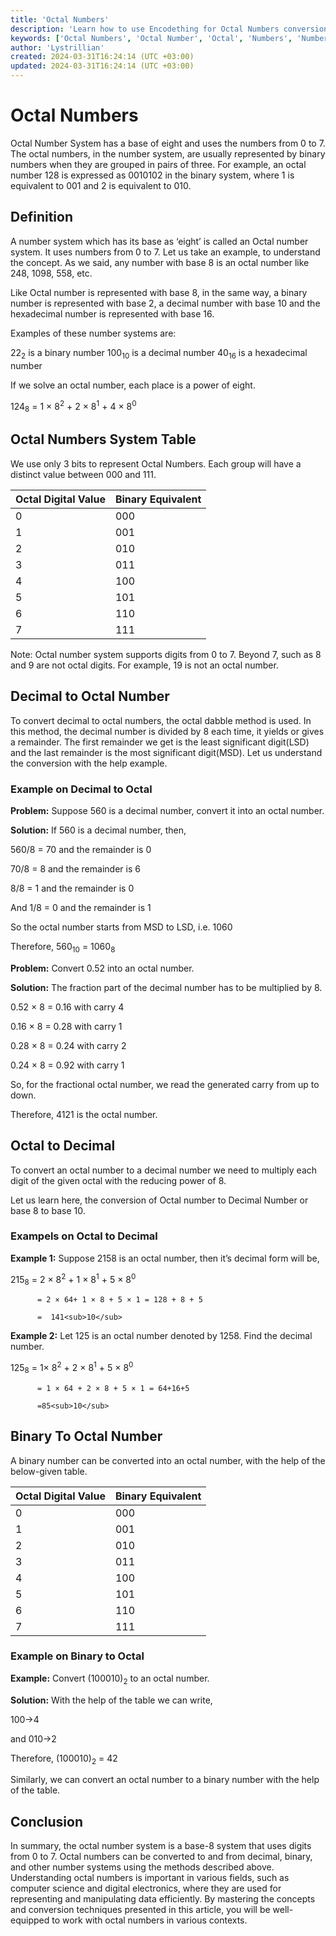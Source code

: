 ```yaml
---
title: 'Octal Numbers'   
description: 'Learn how to use Encodething for Octal Numbers conversions'
keywords: ['Octal Numbers', 'Octal Number', 'Octal', 'Numbers', 'Number', 'Numerals', 'Numeral', 'Convert', 'Conversion', 'Encodething']
author: 'Lystrillian'
created: 2024-03-31T16:24:14 (UTC +03:00)
updated: 2024-03-31T16:24:14 (UTC +03:00)
---
```


# Octal Numbers

Octal Number System has a base of eight and uses the numbers from 0 to 7. The octal numbers, in the number system, are usually represented by binary numbers when they are grouped in pairs of three. For example, an octal number 128 is expressed as 0010102 in the binary system, where 1 is equivalent to 001 and 2 is equivalent to 010.

## Definition

A number system which has its base as ‘eight’ is called an Octal number system. It uses numbers from 0 to 7. Let us take an example, to understand the concept. As we said, any number with base 8 is an octal number like 248, 1098, 558, etc.

Like Octal number is represented with base 8, in the same way, a binary number is represented with base 2, a decimal number with base 10 and the hexadecimal number is represented with base 16.

Examples of these number systems are:

22<sub>2</sub> is a binary number
100<sub>10</sub> is a decimal number
40<sub>16</sub> is a hexadecimal number

If we solve an octal number, each place is a power of eight.

124<sub>8</sub> = 1 × 8<sup>2</sup> + 2 × 8<sup>1</sup> + 4 × 8<sup>0</sup>

## Octal Numbers System Table

We use only 3 bits to represent Octal Numbers. Each group will have a distinct value between 000 and 111.

| Octal Digital Value      | Binary Equivalent |
| ----------- | ----------- |
| 0      | 000       |
| 1   | 001        |
| 2   | 010        |
| 3      | 011       |
| 4   | 100        |
| 5      | 101       |
| 6   | 110        |
| 7      | 111       |

Note: Octal number system supports digits from 0 to 7. Beyond 7, such as 8 and 9 are not octal digits. For example, 19 is not an octal number.


## Decimal to Octal Number

To convert decimal to octal numbers, the octal dabble method is used. In this method, the decimal number is divided by 8 each time, it yields or gives a remainder. The first remainder we get is the least significant digit(LSD) and the last remainder is the most significant digit(MSD). Let us understand the conversion with the help example.

### Example on Decimal to Octal

**Problem:** Suppose 560 is a decimal number, convert it into an octal number.

**Solution:** If 560 is a decimal number, then,

560/8 = 70 and the remainder is 0

70/8 = 8 and the remainder is 6

8/8 = 1 and the remainder is 0

And 1/8 = 0 and the remainder is 1

So the octal number starts from MSD to LSD, i.e. 1060

Therefore, 560<sub>10</sub> = 1060<sub>8</sub>

**Problem:** Convert 0.52 into an octal number.

**Solution:** The fraction part of the decimal number has to be multiplied by 8. 

0.52 × 8 = 0.16 with carry 4

0.16 × 8 = 0.28 with carry 1

0.28 × 8 = 0.24 with carry 2

0.24 × 8 = 0.92 with carry 1

So, for the fractional octal number, we read the generated carry from up to down.

Therefore, 4121 is the octal number.

## Octal to Decimal

To convert an octal number to a decimal number we need to multiply each digit of the given octal with the reducing power of 8. 

Let us learn here, the conversion of Octal number to Decimal Number or base 8 to base 10.

### Exampels on Octal to Decimal

**Example 1:** Suppose 2158 is an octal number, then it’s decimal form will be,

215<sub>8</sub> = 2 × 8<sup>2</sup> + 1 × 8<sup>1</sup> + 5 × 8<sup>0</sup>

          = 2 × 64+ 1 × 8 + 5 × 1 = 128 + 8 + 5

          =  141<sub>10</sub>

**Example 2:** Let 125 is an octal number denoted by 1258. Find the decimal number.

125<sub>8</sub> = 1× 8<sup>2</sup> + 2 × 8<sup>1</sup> + 5 × 8<sup>0</sup>

          = 1 × 64 + 2 × 8 + 5 × 1 = 64+16+5

          =85<sub>10</sub>

## Binary To Octal Number

A binary number can be converted into an octal number, with the help of the below-given table.

| Octal Digital Value      | Binary Equivalent |
| ----------- | ----------- |
| 0      | 000       |
| 1   | 001        |
| 2   | 010        |
| 3      | 011       |
| 4   | 100        |
| 5      | 101       |
| 6   | 110        |
| 7      | 111       |

### Example on Binary to Octal

**Example:** Convert (100010)<sub>2</sub> to an octal number.

**Solution:** With the help of the table we can write,

100→4

and 010→2

Therefore, (100010)<sub>2</sub> = 42

Similarly, we can convert an octal number to a binary number with the help of the table.

## Conclusion

In summary, the octal number system is a base-8 system that uses digits from 0 to 7. Octal numbers can be converted to and from decimal, binary, and other number systems using the methods described above. Understanding octal numbers is important in various fields, such as computer science and digital electronics, where they are used for representing and manipulating data efficiently. By mastering the concepts and conversion techniques presented in this article, you will be well-equipped to work with octal numbers in various contexts.